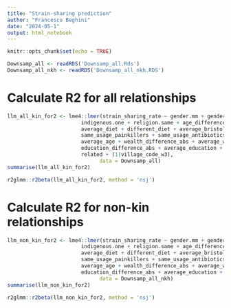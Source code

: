 ```yaml
---
title: "Strain-sharing prediction"
author: "Francesco Beghini"
date: "2024-05-1"
output: html_notebook
---
```


```r
knitr::opts_chunk$set(echo = TRUE)

Downsamp_all <- readRDS('Downsamp_all.Rds')
Downsamp_all_nkh <- readRDS('Downsamp_all_nkh.RDS')
```

# Calculate R2 for all relationships
```r
llm_all_kin_for2 <- lme4::lmer(strain_sharing_rate ~ gender.mm + gender.mf + indigenous.both +
                        indigenous.one + religion.same + age_difference_abs +
                        average_diet + different_diet + average_bristol + different_bristol + watersource_same + 
                        same_usage_painkillers + same_usage_antibiotics + same_usage_antidiarrheal + same_usage_antiparasite + same_usage_vitamins + same_usage_zinc + same_usage_antifungal + same_usage_antihypertensives + same_usage_antidiabetics + same_usage_antiacids + same_usage_laxatives +
                        average_age + wealth_difference_abs + average_wealth +
                        education_difference_abs + average_education + household_same +
                        related + (1|village_code_w3),
                              data = Downsamp_all)
summarise(llm_all_kin_for2)
```
```r
r2glmm::r2beta(llm_all_kin_for2, method = 'nsj')
```

# Calculate R2 for non-kin relationships
```r
llm_non_kin_for2 <- lme4::lmer(strain_sharing_rate ~ gender.mm + gender.mf + indigenous.both +
                        indigenous.one + religion.same + age_difference_abs +
                        average_diet + different_diet + average_bristol + different_bristol + watersource_same + 
                        same_usage_painkillers + same_usage_antibiotics + same_usage_antidiarrheal + same_usage_antiparasite + same_usage_vitamins + same_usage_zinc + same_usage_antifungal + same_usage_antihypertensives + same_usage_antidiabetics + same_usage_antiacids + same_usage_laxatives +
                        average_age + wealth_difference_abs + average_wealth +
                        education_difference_abs + average_education + household_same + related + (1|village_code_w3),
                              data = Downsamp_all_nkh)
summarise(llm_non_kin_for2)
```

```r
r2glmm::r2beta(llm_non_kin_for2, method = 'nsj')
```
